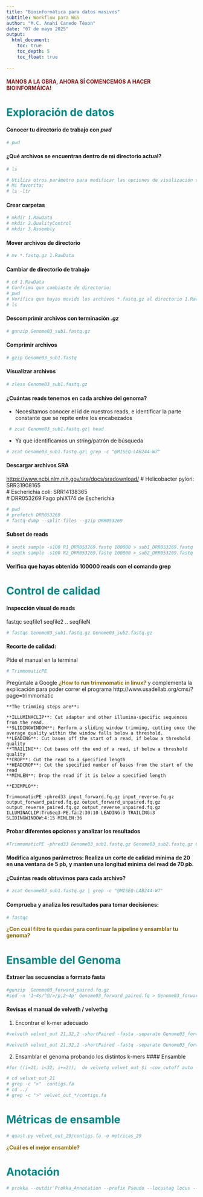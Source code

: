 ```yaml
---
title: "Bioinformática para datos masivos"
subtitle: Workflow para WGS
author: "M.C. Anahí Canedo Téxon"
date: "07 de mayo 2025"
output:
  html_document:
    toc: true
    toc_depth: 5
    toc_float: true

---
```


#### <span style="color: #8B1A1A;"> **MANOS A LA OBRA, AHORA SÍ COMENCEMOS A HACER BIOINFORMÁICA! **</span>  

# <span style="color: #00868B;"> **Exploración de datos **</span> 

####  Conocer tu directorio de trabajo con *pwd*
```bash
# pwd
```
#### ¿Qué archivos se encuentran dentro de mi directorio actual?
```bash
# ls
```

```bash
# Utiliza otros parámetro para modificar las opciones de visulización con ls
# Mi favorita: 
# ls -ltr
```

#### Crear carpetas
```bash
# mkdir 1.RawData
# mkdir 2.QualityControl
# mkdir 3.Assembly 

```

#### Mover archivos de directorio
```bash
# mv *.fastq.gz 1.RawData
```

#### Cambiar de directorio de trabajo
```bash
# cd 1.RawData
# Confrima que cambiaste de directorio: 
# pwd
# Verifica que hayas movido los archivos *.fastq.gz al directorio 1.RawData
# ls
```

#### Descomprimir archivos con terminación *.gz* 
```bash
# gunzip Genome03_sub1.fastq.gz
```

#### Comprimir archivos
```bash
# gzip Genome03_sub1.fastq
```

#### Visualizar archivos
```bash
# zless Genome03_sub1.fastq.gz
```

#### ¿Cuántas reads tenemos en cada archivo del genoma? 
- Necesitamos conocer el id de nuestros reads, e identificar la parte constante que se repite entre los encabezados
```bash
 # zcat Genome03_sub1.fastq.gz| head
```

- Ya que identificamos un string/patrón de búsqueda
```bash
# zcat Genome03_sub1.fastq.gz| grep -c "@MISEQ-LAB244-W7"
```



#### Descargar archivos SRA  
<https://www.ncbi.nlm.nih.gov/sra/docs/sradownload/>
# Helicobacter pylori: SRR31908165  
# Escherichia coli: SRR14138365  
# DRR053269:Fago phiX174 de Escherichia  

```bash
# pwd
# prefetch DRR053269
# fastq-dump --split-files --gzip DRR053269
```


#### Subset de reads
```bash
# seqtk sample -s100 R1_DRR053269.fastq 100000 > sub1_DRR053269.fastq
# seqtk sample -s100 R2_DRR053269.fastq 100000 > sub2_DRR053269.fastq
```

#### Verifica que hayas obtenido 100000 reads con el comando grep 


# <span style="color: #00868B;"> **Control de calidad**</span> 

#### Inspección visual de reads

fastqc seqfile1 seqfile2 .. seqfileN  

```bash
# fastqc Genome03_sub1.fastq.gz Genome03_sub2.fastq.gz
```

#### Recorte de calidad:

Pide el manual en la terminal
```bash
# TrimmomaticPE 
```

Pregúntale a  Google <span style="color: #8B6508;"> **¿How to run trimmomatic in linux?**</span>  y complementa la explicación para poder correr el programa
http://www.usadellab.org/cms/?page=trimmomatic 

~~~ 
**The trimming steps are**:

**ILLUMINACLIP**: Cut adapter and other illumina-specific sequences from the read.
**SLIDINGWINDOW**: Perform a sliding window trimming, cutting once the average quality within the window falls below a threshold.
**LEADING**: Cut bases off the start of a read, if below a threshold quality
**TRAILING**: Cut bases off the end of a read, if below a threshold quality
**CROP**: Cut the read to a specified length
**HEADCROP**: Cut the specified number of bases from the start of the read
**MINLEN**: Drop the read if it is below a specified length  

**EJEMPLO**:  

TrimmomaticPE -phred33 input_forward.fq.gz input_reverse.fq.gz output_forward_paired.fq.gz output_forward_unpaired.fq.gz output_reverse_paired.fq.gz output_reverse_unpaired.fq.gz ILLUMINACLIP:TruSeq3-PE.fa:2:30:10 LEADING:3 TRAILING:3 SLIDINGWINDOW:4:15 MINLEN:36

~~~

#### Probar diferentes opciones y analizar los resultados
```bash
#TrimmomaticPE -phred33 Genome03_sub1.fastq.gz Genome03_sub2.fastq.gz Genome03_forward_paired.fq.gz Genome03_forward_unpaired.fq.gz Genome03_reverse_paired.fq.gz Genome03_reverse_unpaired.fq.gz ILLUMINACLIP:TruSeq3-PE.fa:2:30:10 LEADING:3 TRAILING:3 SLIDINGWINDOW:4:30 MINLEN:30

```

#### Modifica algunos parámetros: Realiza un corte de calidad mínima de 20 en una ventana de 5 pb, y manten una longitud minima del read de 70 pb.

#### ¿Cuántas reads obtuvimos para cada archivo?
```bash
# zcat Genome03_sub1.fastq.gz | grep -c "@MISEQ-LAB244-W7"
```

#### Comprueba y analiza los resultados para tomar decisiones:
```bash
# fastqc 
```
<span style="color: #8B6508;"> **¿Con cuál filtro te quedas para continuar la pipeline y ensamblar tu genoma?**</span> 


# <span style="color: #00868B;"> **Ensamble del Genoma**</span> 

#### Extraer las secuencias a formato fasta

```bash
#gunzip  Genome03_forward_paired.fq.gz
#sed -n '1~4s/^@/>/p;2~4p' Genome03_forward_paired.fq > Genome03_forward.fasta

```

#### Revisas el manual de velveth / velvethg

1. Encontrar el k-mer adecuado
```bash
#velveth velvet_out 21,32,2 -shortPaired -fasta -separate Genome03_forward.fasta Genome03_reverse.fasta

#velveth velvet_out 21,32,2 -shortPaired -fastq -separate Genome03_forward_paired.fq Genome03_reverse_paired.fq

```

2. Ensamblar el genoma probando los distintos k-mers
#### Ensamble 
```bash
#for ((i=21; i<32; i+=2));  do velvetg velvet_out_$i -cov_cutoff auto -ins_length 250 -min_contig_lgth 100; done
```

```bash
# cd velvet_out_21
# grep -c ">"  contigs.fa
# cd ../ 
# grep -c ">" velvet_out_*/contigs.fa
```


# <span style="color: #00868B;"> **Métricas de ensamble**</span>
```bash
# quast.py velvet_out_29/contigs.fa -o metricas_29

```

<span style="color: #8B6508;"> **¿Cuál es el mejor ensamble? **</span> 


# <span style="color: #00868B;"> **Anotación**</span>
```bash
# prokka --outdir Prokka_Annotation --prefix Pseudo --locustag locus --genus Pseudomonas --species aeruginosa --kingdom Bacteria  --evalue 0.0000000001 contigs.fa
```


